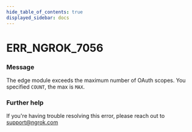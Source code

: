 ```yaml
---
hide_table_of_contents: true
displayed_sidebar: docs
---
```



# ERR_NGROK_7056

### Message
The edge module exceeds the maximum number of OAuth scopes. You specified `COUNT`, the max is `MAX`.

<ErrorDetails error='err_ngrok_7056' />


### Further help
If you're having trouble resolving this error, please reach out to [support@ngrok.com](mailto:support@ngrok.com?subject=Help%20with%20ERR_NGROK_7056)

